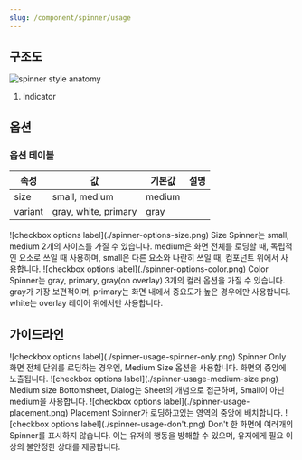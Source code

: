 ```yaml
---
slug: /component/spinner/usage
---
```


## 구조도

![spinner style anatomy](./spinner-style-anatomy.png)

1. Indicator

## 옵션

### 옵션 테이블

| 속성    | 값                   | 기본값 | 설명 |
| ------- | -------------------- | ------ | ---- |
| size    | small, medium        | medium |      |
| variant | gray, white, primary | gray   |      |

<HalfCard>
  <HalfCardImageCell>![checkbox options label](./spinner-options-size.png)</HalfCardImageCell>
  <HalfCardDescriptionCell>
    <HalfCardDescriptionTitle>Size</HalfCardDescriptionTitle>
    <HalfCardDescription>
      Spinner는 small, medium 2개의 사이즈를 가질 수 있습니다. medium은 화면 전체를 로딩할 때,
      독립적인 요소로 쓰일 때 사용하며, small은 다른 요소와 나란히 쓰일 때, 컴포넌트 위에서
      사용합니다.
    </HalfCardDescription>
  </HalfCardDescriptionCell>
</HalfCard>

<HalfCard>
  <HalfCardImageCell>![checkbox options label](./spinner-options-color.png)</HalfCardImageCell>
  <HalfCardDescriptionCell>
    <HalfCardDescriptionTitle>Color</HalfCardDescriptionTitle>
    <HalfCardDescription>
      Spinner는 gray, primary, gray(on overlay) 3개의 컬러 옵션을 가질 수 있습니다. gray가 가장
      보편적이며, primary는 화면 내에서 중요도가 높은 경우에만 사용합니다. white는 overlay 레이어
      위에서만 사용합니다.
    </HalfCardDescription>
  </HalfCardDescriptionCell>
</HalfCard>

## 가이드라인

<HalfCard>
  <HalfCardImageCell>![checkbox options label](./spinner-usage-spinner-only.png)</HalfCardImageCell>
  <HalfCardDescriptionCell>
    <HalfCardDescriptionTitle>Spinner Only</HalfCardDescriptionTitle>
    <HalfCardDescription>
      화면 전체 단위를 로딩하는 경우엔, Medium Size 옵션을 사용합니다. 화면의 중앙에 노출됩니다.
    </HalfCardDescription>
  </HalfCardDescriptionCell>
</HalfCard>

<HalfCard>
  <HalfCardImageCell>![checkbox options label](./spinner-usage-medium-size.png)</HalfCardImageCell>
  <HalfCardDescriptionCell>
    <HalfCardDescriptionTitle>Medium size</HalfCardDescriptionTitle>
    <HalfCardDescription>
      Bottomsheet, Dialog는 Sheet의 개념으로 접근하며, Small이 아닌 medium을 사용합니다.
    </HalfCardDescription>
  </HalfCardDescriptionCell>
</HalfCard>

<HalfCard>
  <HalfCardImageCell>![checkbox options label](./spinner-usage-placement.png)</HalfCardImageCell>
  <HalfCardDescriptionCell>
    <HalfCardDescriptionTitle>Placement</HalfCardDescriptionTitle>
    <HalfCardDescription>Spinner가 로딩하고있는 영역의 중앙에 배치합니다.</HalfCardDescription>
  </HalfCardDescriptionCell>
</HalfCard>

<HalfCard>
  <HalfCardImageCell>![checkbox options label](./spinner-usage-don't.png)</HalfCardImageCell>
  <HalfCardDescriptionCell>
    <HalfCardDescriptionTitle>Don't</HalfCardDescriptionTitle>
    <HalfCardDescription>
      한 화면에 여러개의 Spinner를 표시하지 않습니다. 이는 유저의 행동을 방해할 수 있으며, 유저에게
      필요 이상의 불안정한 상태를 제공합니다.
    </HalfCardDescription>
  </HalfCardDescriptionCell>
</HalfCard>
